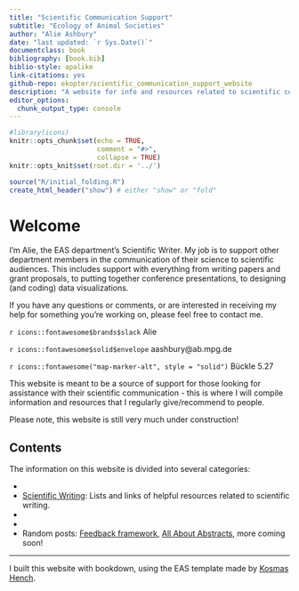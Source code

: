 ```yaml
---
title: "Scientific Communication Support"
subtitle: "Ecology of Animal Societies"
author: "Alie Ashbury"
date: "last updated: `r Sys.Date()`"
documentclass: book
bibliography: [book.bib]
biblio-style: apalike
link-citations: yes
github-repo: ekopter/scientific_communication_support_website
description: "A website for info and resources related to scientific communication"
editor_options: 
  chunk_output_type: console
---
```


```r
#library(icons)
knitr::opts_chunk$set(echo = TRUE,
                      comment = "#>",
                      collapse = TRUE)
knitr::opts_knit$set(root.dir = '../')
```


```r
source("R/initial_folding.R")
create_html_header("show") # either "show" or "fold"
```



# Welcome

I'm Alie, the EAS department's Scientific Writer. My job is to support other department members in the communication of their science to scientific audiences. This includes support with everything from writing papers and grant proposals, to putting together conference presentations, to designing (and coding) data visualizations.

If you have any questions or comments, or are interested in receiving my help for something you're working on, please feel free to contact me.

`r icons::fontawesome$brands$slack` Alie  <br>

`r icons::fontawesome$solid$envelope` aashbury@ab.mpg.de  <br>

`r icons::fontawesome("map-marker-alt", style = "solid")` Bückle 5.27  <br>

This website is meant to be a source of support for those looking for assistance with their scientific communication - this is where I will compile information and resources that I regularly give/recommend to people. 

Please note, this website is still very much under construction!


## Contents {-}

The information on this website is divided into several categories:


- [Alie's Programs]: Details about the specific programs and services that I offer to department members.
- [Scientific Writing](sci_writ_main): Lists and links of helpful resources related to scientific writing.
- [Scientific Presentations]: Coming soon!
- [Data Visualization]: Coming soon!
- Random posts: [Feedback framework](.docs/feedback-framework.html), [All About Abstracts](./Abstracts.html), more coming soon!


---

I built this website with bookdown, using the EAS template made by [Kosmas Hench](https://github.com/k-hench).